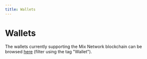```yaml
---
title: Wallets
---
```

# Wallets

The wallets currently supporting the Mix Network blockchain can be browsed [here](https://miexs.com/ecosystem) (filter using the tag "Wallet").
